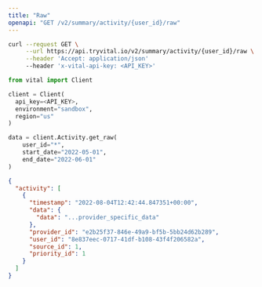 ```yaml
---
title: "Raw"
openapi: "GET /v2/summary/activity/{user_id}/raw"
---
```


<RequestExample>

```bash Shell
curl --request GET \
     --url https://api.tryvital.io/v2/summary/activity/{user_id}/raw \
     --header 'Accept: application/json'
     --header 'x-vital-api-key: <API_KEY>'
```

```python Python
from vital import Client

client = Client(
  api_key=<API_KEY>,
  environment="sandbox",
  region="us"
)

data = client.Activity.get_raw(
    user_id="*",
    start_date="2022-05-01",
    end_date="2022-06-01"
)
```

</RequestExample>

<ResponseExample>

```json Response
{
  "activity": [
    {
      "timestamp": "2022-08-04T12:42:44.847351+00:00",
      "data": {
        "data": "...provider_specific_data"
      },
      "provider_id": "e2b25f37-846e-49a9-bf5b-5bb24d62b289",
      "user_id": "8e837eec-0717-41df-b108-43f4f206582a",
      "source_id": 1,
      "priority_id": 1
    }
  ]
}
```

</ResponseExample>
